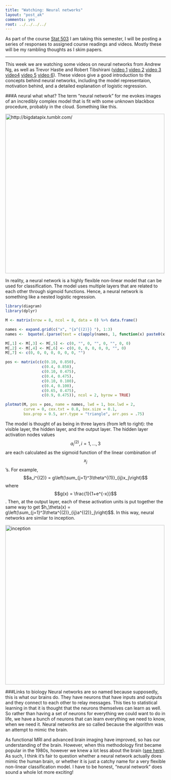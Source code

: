 ```yaml
---
title: "Watching: Neural networks"
layout: "post_ak"
comments: yes
root: ../../../../
---
```


As part of the course [Stat 503](http://streaming.stat.iastate.edu/~dicook/EDA.and.datamining/) I am taking this semester, I will be posting a series of responses to assigned course readings and videos. Mostly these will be my rambling thoughts as I skim papers.

****

This week we are watching some videos on neural networks from Andrew Ng, as well as Trevor Hastie and Robert Tibshirani ([video 1](https://class.coursera.org/ml-005/lecture/43) [video 2](https://class.coursera.org/ml-005/lecture/44) [video 3](https://class.coursera.org/ml-005/lecture/45) [video4](https://class.coursera.org/ml-005/lecture/46) [video 5](https://www.youtube.com/watch?v=31Q5FGRnxt4) [video 6](https://www.youtube.com/watch?v=MpX8rVv_u4E)). These videos give a good introduction to the concepts behind neural networks, including the model representaion, motivation behind, and a detailed explanation of logistic regression.

###A neural what what?
The term "neural network" for me evokes images of an incredibly complex model that is fit with some unknown blackbox procedure, probably in the cloud. Something like this.

<img src="{{ page.root }}images/blog/2015-02-03-Neural-networks/big_data.jpg" alt="http://bigdatapix.tumblr.com/" style="width: 500px;"/>

In reality, a neural network is a highly flexible non-linear model that can be used for classification. The model uses multiple layers that are related to each other through sigmoid functions. Hence, a neural network is something like a nested logistic regression.

```r
library(diagram)
library(dplyr)

M <- matrix(nrow = 8, ncol = 8, data = 0) %>% data.frame()

names <- expand.grid(c("x", "{a^{(2)}} "), 1:3)
names <-  bquote(.(parse(text = c(apply(names, 1, function(x) paste0(x[[1]], "[", x[[2]], "]")), "output", "h[Theta](x)"))))

M[,1] <- M[,3] <- M[,5] <- c(0, "", 0, "", 0, "", 0, 0)
M[,2] <- M[,4] <- M[,6] <- c(0, 0, 0, 0, 0, 0, "", 0)
M[,7] <- c(0, 0, 0, 0, 0, 0, 0, "")

pos <- matrix(c(c(0.10, 0.850),
                c(0.4, 0.850),
                c(0.10, 0.475),
                c(0.4, 0.475),
                c(0.10, 0.100),
                c(0.4, 0.100),
                c(0.65, 0.475),
                c(0.9, 0.475)), ncol = 2, byrow = TRUE)

plotmat(M, pos = pos, name = names, lwd = 1, box.lwd = 2, 
        curve = 0, cex.txt = 0.8, box.size = 0.1,
        box.prop = 0.5, arr.type = "triangle", arr.pos = .75)

```

The model is thought of as being in three layers (from left to right): the visible layer, the hidden layer, and the output layer. The hidden layer activation nodes values $$ a_i^{(2)}, i =1,\dots,3 $$ are each calculated as the sigmoid function of the linear combination of $$x_j$$'s. For example, $$a_i^{(2)} = g\left(\sum_{j=1}^3\theta^{(1)}_{ij}x_j\right)$$ where $$g(x) = \frac{1}{1+e^{-x}}$$. Then, at the output layer, each of these activation units is put together the same way to get $h_\theta(x) = g\left(\sum_{j=1}^3\theta^{(2)}_{ij}a^{(2)}_j\right)$$. In this way, neural networks are similar to inception.

<img src="{{ page.root }}images/blog/2015-02-03-Neural-networks/inception_meme.png" alt="inception" style="width: 500px;"/>

###Links to biology
Neural networks are so named because supposedly, this is what our brains do. They have neurons that have inputs and outputs and they connect to each other to relay messages. This ties to statistical learning in that it is thought that the neurons themselves can learn as well. So rather than having a set of neurons for everything we could want to do in life, we have a bunch of neurons that can learn everything we need to know, when we need it. Neural networks are so called because the algorithm was an attempt to mimic the brain.

As functional MRI and advanced brain imaging have improved, so has our understanding of the brain. However, when this methodology first became popular in the 1980s, however we knew a lot less about the brain ([see here](http://www.pbs.org/wgbh/pages/frontline/shows/teenbrain/work/how.html)). As such, I think it's fair to question whether a neural network actually does mimic the human brain, or whether it is just a catchy name for a very flexible non-linear classification model. I have to be honest, "neural network" does sound a whole lot more exciting!


